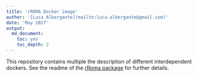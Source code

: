 ```yaml
---
title: 'rROMA Docker image'
author: '[Luca Albergante](mailto:luca.albergante@gmail.com)'
date: 'May 2017'
output:
  md_document:
    toc: yes
    toc_depth: 2
---
```


This repository contains multiple the description of different interdependent dockers. See the readme of the [rRoma package](https://github.com/Albluca/rRoma) for further details.
